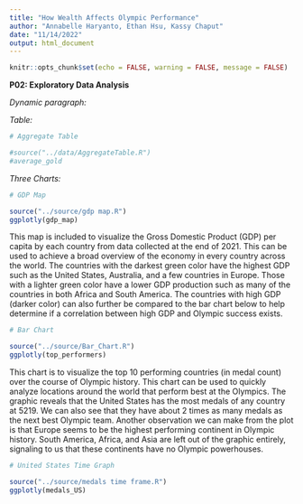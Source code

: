 ```yaml
---
title: "How Wealth Affects Olympic Performance"
author: "Annabelle Haryanto, Ethan Hsu, Kassy Chaput"
date: "11/14/2022"
output: html_document
---
```


```r
knitr::opts_chunk$set(echo = FALSE, warning = FALSE, message = FALSE)
```

**P02: Exploratory Data Analysis**

*Dynamic paragraph:*

*Table:*
```r
# Aggregate Table

#source("../data/AggregateTable.R")
#average_gold
```

*Three Charts:*

```r
# GDP Map

source("../source/gdp map.R")
ggplotly(gdp_map)
```

This map is included to visualize the Gross Domestic Product (GDP) per capita by each country from data collected at the end of 2021. This can be used to achieve a broad overview of the economy in every country across the world. The countries with the darkest green color have the highest GDP such as the United States, Australia, and a few countries in Europe. Those with a lighter green color have a lower GDP production such as many of the countries in both Africa and South America. The countries with high GDP (darker color) can also further be compared to the bar chart below to help determine if a correlation between high GDP and Olympic success exists.  

```r
# Bar Chart

source("../source/Bar_Chart.R")
ggplotly(top_performers)
```

This chart is to visualize the top 10 performing countries (in medal count) over the course of Olympic history. This chart can be used to quickly analyze locations around the world that perform best at the Olympics. The graphic reveals that the United States has the most medals of any country at 5219. We can also see that they have about 2 times as many medals as the next best Olympic team. Another observation we can make from the plot is that Europe seems to be the highest performing continent in Olympic history. South America, Africa, and Asia are left out of the graphic entirely, signaling to us that these continents have no Olympic powerhouses. 

```r
# United States Time Graph

source("../source/medals time frame.R")
ggplotly(medals_US)
```


